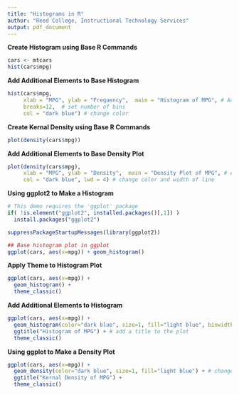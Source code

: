 ```yaml
---
title: "Histograms in R"
author: "Reed College, Instructional Technology Services"
output: pdf_document
---
```


**Create Histogram  using Base R Commands**
```r
cars <- mtcars
hist(cars$mpg)
```
\newpage

**Add Additional Elements to Base Histogram**
```r
hist(cars$mpg,
     xlab = "MPG", ylab = "Frequency",  main = "Histogram of MPG", # Add labels
     breaks=12,  # set number of bins
     col = "dark blue") # change color 


```
\newpage

**Create Kernal Density using Base R Commands**
```r
plot(density(cars$mpg))

```
\newpage

**Add Additional Elements to Base Density Plot**
```r
plot(density(cars$mpg),
     xlab = "MPG", ylab = "Density",  main = "Density Plot of MPG", # Add labels
     col = "dark blue", lwd = 4) # change color and width of line

```
\newpage

**Using ggplot2 to Make a Histogram**
```r
# This demo requires the 'ggplot' package 
if( !is.element("ggplot2", installed.packages()[,1]) )
  install.packages("ggplot2")

suppressPackageStartupMessages(library(ggplot2))

## Base histogram plot in ggplot 
ggplot(cars, aes(x=mpg)) + geom_histogram()
```
\newpage


**Apply Theme to  Histogram Plot**
```r
ggplot(cars, aes(x=mpg)) + 
  geom_histogram() +
  theme_classic()
```
\newpage

**Add Additional Elements to Histogram**
```r

ggplot(cars, aes(x=mpg)) + 
  geom_histogram(color="dark blue", size=1, fill="light blue", binwidth=15) +  # change color and adjust bindwidth
  ggtitle("Histogram of MPG") + # add a title to the plot 
  theme_classic()

```
\newpage

**Using ggplot to Make a Density Plot**
```r

ggplot(cars, aes(x=mpg)) + 
  geom_density(color="dark blue", size=1, fill="light blue") + # change to geom_density for density plot 
  ggtitle("Kernal Density of MPG") + 
  theme_classic()

```
\newpage


